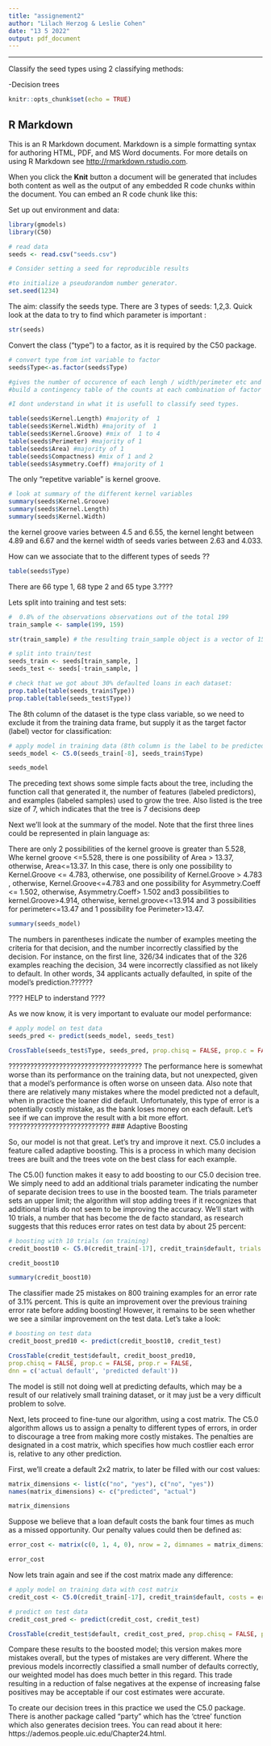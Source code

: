 ```yaml
---
title: "assignement2"
author: "Lilach Herzog & Leslie Cohen"
date: "13 5 2022"
output: pdf_document
---
```


---
Classify the seed types using 2 classifying methods:


-Decision trees

```r
knitr::opts_chunk$set(echo = TRUE)
```

## R Markdown

This is an R Markdown document. Markdown is a simple formatting syntax for authoring HTML, PDF, and MS Word documents. For more details on using R Markdown see <http://rmarkdown.rstudio.com>.

When you click the **Knit** button a document will be generated that includes both content as well as the output of any embedded R code chunks within the document. You can embed an R code chunk like this:



Set up out environment and data:

```r
library(gmodels)
library(C50)

# read data
seeds <- read.csv("seeds.csv")

# Consider setting a seed for reproducible results

#to initialize a pseudorandom number generator. 
set.seed(1234)
```


The aim: classify the seeds type.
There are 3 types of seeds: 1,2,3.
Quick look at the data to try to find which parameter is important :

```r
str(seeds)
```

Convert the class ("type") to a factor, as it is required by the C50 package.

```r
# convert type from int variable to factor
seeds$Type<-as.factor(seeds$Type)
```


```r
#gives the number of occurence of each lengh / width/perimeter etc and order them from the lower to the higher kernel/perimeter etc
#build a contingency table of the counts at each combination of factor levels

#I dont understand in what it is usefull to classify seed types.

table(seeds$Kernel.Length) #majority of  1
table(seeds$Kernel.Width) #majority of  1
table(seeds$Kernel.Groove) #mix of  1 to 4
table(seeds$Perimeter) #majority of 1
table(seeds$Area) #majority of 1
table(seeds$Compactness) #mix of 1 and 2
table(seeds$Asymmetry.Coeff) #majority of 1

```
The only "repetitve variable" is kernel groove.


```r
# look at summary of the different kernel variables 
summary(seeds$Kernel.Groove)
summary(seeds$Kernel.Length)
summary(seeds$Kernel.Width)

```
the kernel groove varies between 4.5 and 6.55, the kernel lenght between 4.89 and 6.67
and the kernel width of seeds varies between 2.63 and 4.033. 

How can we associate that to the different types of seeds ??

```r
table(seeds$Type)
```
There are 66 type 1, 68 type 2 and 65 type 3.????

Lets split into training and test sets:

```r
#  0.8% of the observations observations out of the total 199
train_sample <- sample(199, 159)

str(train_sample) # the resulting train_sample object is a vector of 159 random integers

# split into train/test
seeds_train <- seeds[train_sample, ]
seeds_test <- seeds[-train_sample, ]

# check that we got about 30% defaulted loans in each dataset:
prop.table(table(seeds_train$Type))
prop.table(table(seeds_test$Type))
```

The 8th column of the dataset is the type class variable, so we need to exclude it from the training data frame, but supply it as the target factor (label) vector for classification:

```r
# apply model in training data (8th column is the label to be predicted)
seeds_model <- C5.0(seeds_train[-8], seeds_train$Type)

seeds_model
```

The preceding text shows some simple facts about the tree, including the function
call that generated it, the number of features (labeled predictors), and examples
(labeled samples) used to grow the tree. Also listed is the tree size of 7, which
indicates that the tree is 7 decisions deep 

Next we'll look at the summary of the model. 
Note that the first three lines could be represented in plain language as:

There are only 2 possibilities of the kernel groove is greater than 5.528,
Whe kernel groove <=5.528, there is one possibility of Area > 13.37, otherwise, Area<=13.37.
In this case, there is only one possibility to Kernel.Groove <= 4.783, otherwise, one possibility of Kernel.Groove > 4.783 , otherwise, Kernel.Groove<=4.783 and one possibility for Asymmetry.Coeff <= 1.502, otherwise, Asymmetry.Coeff> 1.502 and3 possibilities to kernel.Groove>4.914, otherwise, kernel.groove<=13.914 and 3 possibilities for perimeter<=13.47 and 1 possibility foe Perimeter>13.47.

```r
summary(seeds_model)
```

The numbers in parentheses indicate the number of examples meeting the criteria for
that decision, and the number incorrectly classified by the decision. 
For instance, on the first line, 326/34 indicates that of the 326 examples reaching the decision, 34 were incorrectly classified as not likely to default. In other words, 34 applicants actually defaulted, in spite of the model's prediction.??????

???? HELP to inderstand ????

As we now know, it is very important to evaluate our model performance:

```r
# apply model on test data
seeds_pred <- predict(seeds_model, seeds_test)

CrossTable(seeds_test$Type, seeds_pred, prop.chisq = FALSE, prop.c = FALSE, prop.r = FALSE, dnn = c('actual type', 'predicted type'))
```
?????????????????????????????????????
The performance here is somewhat worse than its performance on the
training data, but not unexpected, given that a model's performance is often worse
on unseen data. Also note that there are relatively many mistakes where the model predicted not a default, when in practice the loaner did default. 
Unfortunately, this type of error is a potentially costly mistake, as the bank loses money on each default. 
Let's see if we can improve the result with a bit more effort.
????????????????????????????
### Adaptive Boosting

So, our model is not that great. Let's try and improve it next. C5.0 includes a feature called adaptive boosting. This is a process in which many decision trees are built and the trees vote on the best class for each example. 

The C5.0() function makes it easy to add boosting to our C5.0 decision tree. We
simply need to add an additional trials parameter indicating the number of
separate decision trees to use in the boosted team. The trials parameter sets an
upper limit; the algorithm will stop adding trees if it recognizes that additional 
trials do not seem to be improving the accuracy. 
We'll start with 10 trials, a number that has become the de facto standard, as research 
suggests that this reduces error rates on test data by about 25 percent:

```r
# boosting with 10 trials (on training)
credit_boost10 <- C5.0(credit_train[-17], credit_train$default, trials = 10)

credit_boost10

summary(credit_boost10)
```

The classifier made 25 mistakes on 800 training examples for an error rate of
3.1% percent. This is quite an improvement over the previous training error rate
before adding boosting! However, it remains to be seen whether we see
a similar improvement on the test data. Let's take a look:

```r
# boosting on test data
credit_boost_pred10 <- predict(credit_boost10, credit_test)

CrossTable(credit_test$default, credit_boost_pred10,
prop.chisq = FALSE, prop.c = FALSE, prop.r = FALSE,
dnn = c('actual default', 'predicted default'))
```

The model is still not doing well at predicting defaults, which may be a result of our relatively small training dataset, or it may just be a very difficult problem to solve.

Next, lets proceed to fine-tune our algorithm, using a cost matrix. 
The C5.0 algorithm allows us to assign a penalty to different types of errors, in order to discourage a tree from making more costly mistakes. The penalties are designated in a cost matrix, which specifies how much costlier each error is, relative to any other prediction.

First, we'll create a default 2x2 matrix, to later be filled with our cost values:

```r
matrix_dimensions <- list(c("no", "yes"), c("no", "yes"))
names(matrix_dimensions) <- c("predicted", "actual")

matrix_dimensions
```

Suppose we believe that a loan default costs the bank four times as much as a missed opportunity. 
Our penalty values could then be defined as:

```r
error_cost <- matrix(c(0, 1, 4, 0), nrow = 2, dimnames = matrix_dimensions)

error_cost
```

Now lets train again and see if the cost matrix made any difference:

```r
# apply model on training data with cost matrix
credit_cost <- C5.0(credit_train[-17], credit_train$default, costs = error_cost)

# predict on test data
credit_cost_pred <- predict(credit_cost, credit_test)

CrossTable(credit_test$default, credit_cost_pred, prop.chisq = FALSE, prop.c = FALSE, prop.r = FALSE, dnn = c('actual default', 'predicted default'))
```

Compare these results to the boosted model; this version makes more mistakes overall, but the types of mistakes are very different. Where the previous models incorrectly classified a small number of defaults correctly, our weighted model has does much better in this regard. This trade resulting in a reduction of false negatives at the expense of increasing false positives may be acceptable if our cost estimates were accurate.


To create our decision trees in this practice we used the C5.0 package. 
There is another package called "party" which has the 'ctree' function which
also generates decision trees. You can read about it here: https://ademos.people.uic.edu/Chapter24.html.

